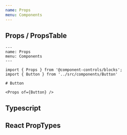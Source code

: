 ```yaml
---
name: Props
menu: Components
---
```



## Props / PropsTable

```js:title=props.mdx
---
name: Props
menu: Components
---

import { Props } from '@component-controls/blocks';
import { Button } from '../src/components/Button'

# Button

<Props of={Button} />
```

## Typescript

<Props of={Button} />

## React PropTypes

<Props of={PropTypesButton} />
